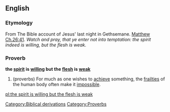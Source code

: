 ==English==

===Etymology===
From The Bible account of Jesus' last night in Gethsemane. [[s:Bible (King James)/Matthew#Chapter 26|Matthew Ch.26:41]]. ''Watch and pray, that ye enter not into temptation: the spirit indeed is willing, but the flesh is weak.''

===Proverb===
'''the [[spirit]] is [[willing]] but the [[flesh]] is [[weak]]'''

# (proverbs) For much as one wishes to [[achieve]] something, the [[frailty|frailties]] of the human body often make it [[impossible]].

[[Category:Biblical derivations]]
[[Category:Proverbs]]

[[pl:the spirit is willing but the flesh is weak]]